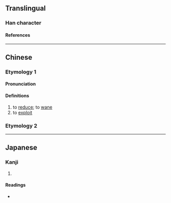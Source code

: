 {{also|脧}}
{{character info/new}}
==Translingual==

===Han character===
{{Han char|rn=74|rad=月|as=07|sn=11|four=73247|canj=BICE|ids=⿰月夋}}

====References====
{{Han ref|kx=0505.260|dkj=14365|dj=0884.200|hdz=32082.100|uh=6718}}

----

==Chinese==

===Etymology 1===
{{zh-forms}}

====Pronunciation====
{{zh-pron
|m=juān
|c=syun1,zyun1,zeon1,zeon3
|mc=y
|oc=y
|cat=v
}}

====Definitions====
{{zh-hanzi}}

# to [[reduce]]; to [[wane]]
# to [[exploit]]

===Etymology 2===
{{zh-see|脧|v}}

----

==Japanese==

===Kanji===
{{ja-kanji|grade=|rs=月07}}

# {{defn|lang=ja|sort=月07}}

====Readings====
* {{ja-readings|on=[[せん]] (sen)|kun=[[ちじまる]] (chijimaru), [[ちじむ]] (chijimu), [[へる]] (heru)}}